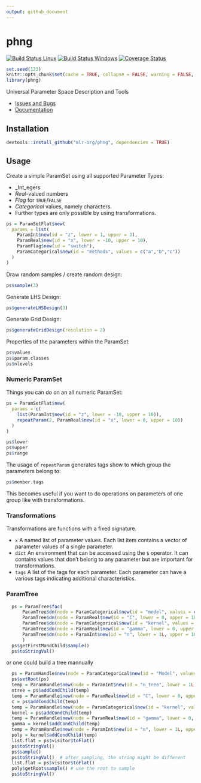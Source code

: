 ```yaml
---
output: github_document
---
```

# phng

[![Build Status Linux](https://travis-ci.org/mlr-org/phng.svg?branch=master)](https://travis-ci.org/mlr-org/phng)
[![Build Status Windows](https://ci.appveyor.com/api/projects/status/m26qhpq99cka8l1b?svg=true)](https://ci.appveyor.com/project/jakob-r/phng)
[![Coverage Status](https://coveralls.io/repos/github/mlr-org/phng/badge.svg?branch=master)](https://coveralls.io/github/mlr-org/phng?branch=master)


```r
set.seed(123)
knitr::opts_chunk$set(cache = TRUE, collapse = FALSE, warning = FALSE, error = FALSE)
library(phng)
```

Universal Parameter Space Description and Tools

* [Issues and Bugs](https://github.com/mlr-org/phng/issues)
* [Documentation](https://mlr-org.github.io/phng)

## Installation
```r
devtools::install_github("mlr-org/phng", dependencies = TRUE)
```

## Usage

Create a simple ParamSet using all supported Parameter Types:

* _Int_egers
* _Real_-valued numbers
* _Flag_ for `TRUE`/`FALSE`
* _Categorical_ values, namely characters.
* Further types are only possible by using transformations.

```r
ps = ParamSetFlat$new(
  params = list(
    ParamInt$new(id = "z", lower = 1, upper = 3),
    ParamReal$new(id = "x", lower = -10, upper = 10),
    ParamFlag$new(id = "switch"),
    ParamCategorical$new(id = "methods", values = c("a","b","c"))
  )
)
```

Draw random samples / create random design:
```r
ps$sample(3)
```

Generate LHS Design:
```r
ps$generateLHSDesign(3)
```

Generate Grid Design:
```r
ps$generateGridDesign(resolution = 2)
```

Properties of the parameters within the ParamSet:
```r
ps$values
ps$param.classes
ps$nlevels
```

### Numeric ParamSet

Things you can do on an all numeric ParamSet:
```r
ps = ParamSetFlat$new(
  params = c(
    list(ParamInt$new(id = "z", lower = -10, upper = 10)),
    repeatParam(2, ParamReal$new(id = "x", lower = 0, upper = 10))
  )
)

ps$lower
ps$upper
ps$range
```

The usage of `repeatParam` generates tags show to which group the parameters belong to:

```r
ps$member.tags
```

This becomes useful if you want to do operations on parameters of one group like with transformations.

### Transformations

Transformations are functions with a fixed signature.

* `x` A named list of parameter values. Each list item contains a vector of parameter values of a single parameter.
* `dict` An environment that can be accessed using the `$` operator. It can contains values that don't belong to any parameter but are important for transformations.
* `tags` A list of the tags for each parameter. Each parameter can have a various tags indicating additional characteristics.


### ParamTree
```r
  ps = ParamTree$fac(
      ParamTree$dn(node = ParamCategorical$new(id = "model", values = c("SVM", "RF"))),
      ParamTree$dn(node = ParamReal$new(id = "C", lower = 0, upper = 100), depend = list(id = "model", val = "SVM")),
      ParamTree$dn(node = ParamCategorical$new(id = "kernel", values = c("rbf", "poly")), depend = list(id = "model", val = "SVM")),
      ParamTree$dn(node = ParamReal$new(id = "gamma", lower = 0, upper = 100), depend = list(id = "kernel", val = "rbf")),
      ParamTree$dn(node = ParamInt$new(id = "n", lower = 1L, upper = 10L), depend = list(id = "kernel", val = "poly"))
      )
  ps$getFirstMandChild$sample()
  ps$toStringVal()
```

or one could build a tree mannually
```r
  ps = ParamHandle$new(node = ParamCategorical$new(id = "Model", values = c("SVM", "RF")))
  ps$setRoot(ps)
  temp = ParamHandle$new(node = ParamInt$new(id = "n_tree", lower = 1L, upper = 10L), depend = list(id = "Model", val = "RF"))
  ntree = ps$addCondChild(temp)
  temp = ParamHandle$new(node = ParamReal$new(id = "C", lower = 0, upper = 100), depend = list(id = "Model", val = "SVM"))
  c = ps$addCondChild(temp)
  temp = ParamHandle$new(node = ParamCategorical$new(id = "kernel", values = c("rbf", "poly")), depend = list(id = "Model", val = "SVM"))
  kernel = ps$addCondChild(temp)
  temp = ParamHandle$new(node = ParamReal$new(id = "gamma", lower = 0, upper = 100), depend = list(id = "kernel", val = "rbf"))
  gamma = kernel$addCondChild(temp)
  temp = ParamHandle$new(node = ParamInt$new(id = "n", lower = 1L, upper = 10L), depend = list(id = "kernel", val = "poly"))
  poly = kernel$addCondChild(temp)
  list.flat = ps$visitor$toFlat()
  ps$toStringVal()
  ps$sample()
  ps$toStringVal()  # after sampling, the string might be different
  list.flat = ps$visitor$toFlat()
  poly$getRoot$sample() # use the root to sample
  ps$toStringVal()
```
